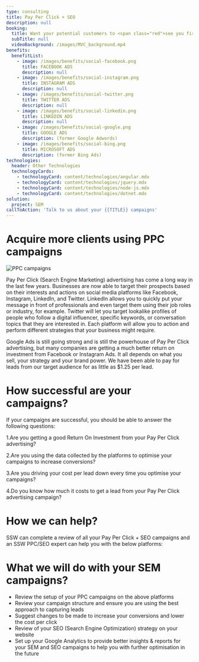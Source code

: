 ```yaml
---
type: consulting
title: Pay Per Click + SEO
description: null
booking:
  title: Want your potential customers to <span class="red">see you first </span>?
  subTitle: null
  videoBackground: /images/MVC_background.mp4
benefits:
  benefitList:
    - image: /images/benefits/social-facebook.png
      title: FACEBOOK ADS
      description: null
    - image: /images/benefits/social-instagram.png
      title: INSTAGRAM ADS
      description: null
    - image: /images/benefits/social-twitter.png
      title: TWITTER ADS
      description: null
    - image: /images/benefits/social-linkedin.png
      title: LINKEDIN ADS
      description: null
    - image: /images/benefits/social-google.png
      title: GOOGLE ADS
      description: (former Google Adwords)
    - image: /images/benefits/social-bing.png
      title: MICROSOFT ADS
      description: (former Bing Ads)
technologies:
  header: Other Technologies
  technologyCards:
    - technologyCard: content/technologies/angular.mdx
    - technologyCard: content/technologies/jquery.mdx
    - technologyCard: content/technologies/node-js.mdx
    - technologyCard: content/technologies/dotnet.mdx
solution:
  project: SEM
callToAction: 'Talk to us about your {{TITLE}} campaigns'
---
```


# Acquire more clients using **PPC campaigns**

![PPC campaigns](/images/benefits/ppc-bigbanner.png)

Pay Per Click (Search Engine Marketing) advertising has come a long way in the last few years. Businesses are now able to target their prospects based on their interests and actions on social media platforms like Facebook, Instagram, LinkedIn, and Twitter. LinkedIn allows you to quickly put your message in front of professionals and even target them using their job roles or industry, for example. Twitter will let you target lookalike profiles of people who follow a digital influencer, specific keywords, or conversation topics that they are interested in. Each platform will allow you to action and perform different strategies that your business might require.

Google Ads is still going strong and is still the powerhouse of Pay Per Click advertising, but many companies are getting a much better return on investment from Facebook or Instagram Ads. It all depends on what you sell, your strategy and your brand power. We have been able to pay for leads from our target audience for as little as $1.25 per lead.

# How successful are your campaigns?

If your campaigns are successful, you should be able to answer the following questions:

1.Are you getting a good Return On Investment from your Pay Per Click advertising?

2.Are you using the data collected by the platforms to optimise your campaigns to increase conversions?

3.Are you driving your cost per lead down every time you optimise your campaigns?

4.Do you know how much it costs to get a lead from your Pay Per Click advertising campaign?

# How we can help?

SSW can complete a review of all your Pay Per Click + SEO campaigns and an SSW PPC/SEO expert can help you with the below platforms:

# What we will do with your SEM campaigns?

* Review the setup of your PPC campaigns on the above platforms
* Review your campaign structure and ensure you are using the best approach to capturing leads
* Suggest changes to be made to increase your conversions and lower the cost per click
* Review of your SEO (Search Engine Optimization) strategy on your website
* Set up your Google Analytics to provide better insights & reports for your SEM and SEO campaigns to help you with further optimisation in the future
